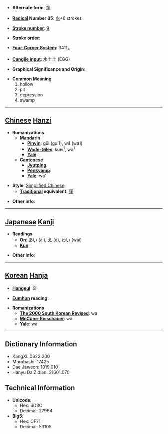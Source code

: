 * '''Alternate form''': [[窪]]

* '''[[Wiktionary:Chinese radical index| Radical]] Number 85''': [[Wiktionary:Chinese radical index 水|水]]+6 strokes

* '''[[Wiktionary:Chinese total strokes index|Stroke number]]''': [[Wiktionary:Chinese total strokes index 9|9]]

* '''Stroke order''': 

* '''[[Wiktionary:Chinese four corner index|Four-Corner System]]''': 3411<sub>4</sub>

* '''[[Wiktionary:Chinese Cangjie index|Cangjie input]]''': 水土土 (EGG)

* '''Graphical Significance and Origin''': 

* '''Common Meaning'''
*#hollow
*# pit
*# depression
*# swamp


----

== [[Chinese]] [[Hanzi]] ==

* '''Romanizations'''
** '''[[Mandarin]]'''
*** '''[[Pinyin]]''': gūi (gui1), wā (wa1)
*** '''[[Wade-Giles]]''': kuei<sup>1</sup>, wa<sup>1</sup>
*** '''[[Yale]]''': 
** '''[[Cantonese]]'''
*** '''[[Jyutping]]''':
*** '''[[Penkyamp]]''': 
*** '''[[Yale]]''': wa1

* '''Style''': [[Simplified Chinese]] 
** '''[[Traditional Chinese|Traditional]] equivalent''': [[窪]]

* '''Other info''': 

----

== [[Japanese]] [[Kanji]] ==

* '''Readings'''
** '''[[On]]''': [[あい]] (ai), [[え]] (e), [[わい]] (wai)
** '''[[Kun]]''': 

* '''Other info''':  

----

== [[Korean]] [[Hanja]] ==

* '''[[Hangeul]]''': 와

* '''[[Eumhun]] reading''': 

* '''Romanizations'''
** '''[[The 2000 South Korean Revised Romanization|The 2000 South Korean Revised]]''': wa
** '''[[McCune-Reischauer]]''': wa
** '''[[Yale]]''': wa

----

== Dictionary Information ==

* KangXi: 0622.200
* Morobashi: 17425
* Dae Jaweon: 1019.010
* Hanyu Da Zidian: 31601.070

== Technical Information ==

* '''Unicode''':
** Hex: 6D3C
** Decimal: 27964
* '''Big5''':
** Hex: CF71
** Decimal: 53105